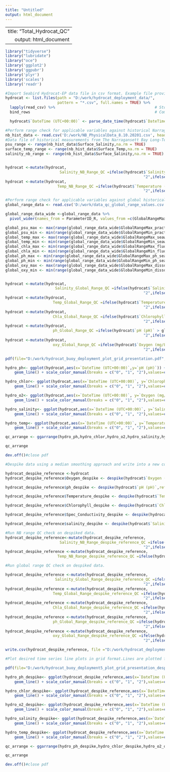 ```yaml
---
title: "Untitled"
output: html_document
---
```


---
  title: "Total_Hydrocat_QC"
output: html_document
---
  
```r
library("tidyverse")
library("lubridate")
library("oce")
library('ggplot2')
library('ggpubr')
library('plyr')
library('scales')
library('readr')
```


```r
#Import Seabird Hydrocat-EP data file in csv format. Example file provided. 
hydrocat <- list.files(path = "D:/work/hydrocat_deployment_data/",     # Identify all csv files in folder
                       pattern = "*.csv", full.names = TRUE) %>% 
  lapply(read_csv) %>%                                            # Store all files in list
  bind_rows                                                       # Combine data sets into one data set 
``` 

```r
  hydrocat$`DateTime (UTC+00:00)` <- parse_date_time(hydrocat$`DateTime (UTC+00:00)`, c("%m/%d/%y %H:%M:%S"))
```

```r
#Perform range check for applicable variables against historical Narragansett Bay data measurement range, flag with QC Flags (1=low, 2=high, 0=good)
nb_hist_data <- read.csv('D:/work/NB_PhysicalData_8.10.20201.csv', header=TRUE, sep=",", na.strings=c(""))
#Data file of historical measurements from The Narragansett Bay Long-Term Plankton Time Series(https://web.uri.edu/gso/research/plankton/data/).
psu_range <- range(nb_hist_data$Surface_Salinity,na.rm = TRUE)
surface_temp_range <- range(nb_hist_data$Surface_Temp,na.rm = TRUE)
salinity_nb_range <- range(nb_hist_data$Surface_Salinity,na.rm = TRUE)


hydrocat <-mutate(hydrocat,
                        Salinity_NB_Range_QC =ifelse(hydrocat$`Salinity (psu)` > max(psu_range),
                                                             "2",ifelse( hydrocat$`Salinity (psu)` < min(psu_range),"1","0")))
hydrocat <-mutate(hydrocat,
                       Temp_NB_Range_QC =ifelse(hydrocat$`Temperature (Celsius)` > max(surface_temp_range),
                                                             "2",ifelse( hydrocat$`Temperature (Celsius)` < min(surface_temp_range),"1","0")))
```

```r
#Perform range check for applicable variables against global historical measurement range, flag with QC Flags (1=low, 2=high, 0=good) 
global_range_data <- read.csv('D:/work/data_qc_global_range_values.csv', header=TRUE, sep=",", na.strings=c(""))

global_range_data_wide <-global_range_data %>% 
  pivot_wider(names_from = ParameterID_R, values_from =c(GlobalRangeMax, GlobalRangeMin))

global_psu_max <- max(range(global_range_data_wide$GlobalRangeMax_practical_salinity))
global_psu_min <- min(range(global_range_data_wide$GlobalRangeMin_practical_salinity))
global_temp_max <- max(range(global_range_data_wide$GlobalRangeMax_seawater_temperature))
global_temp_min <- min(range(global_range_data_wide$GlobalRangeMin_seawater_temperature))
global_chla_max <- min(range(global_range_data_wide$GlobalRangeMax_fluorometric_chlorophyll_a))
global_chla_min <- min(range(global_range_data_wide$GlobalRangeMin_fluorometric_chlorophyll_a))
global_ph_max <- min(range(global_range_data_wide$GlobalRangeMax_ph_seawater))
global_ph_min <- min(range(global_range_data_wide$GlobalRangeMin_ph_seawater))
global_oxy_max <- max(range(global_range_data_wide$GlobalRangeMax_dissolved_oxygen))
global_oxy_min <- min(range(global_range_data_wide$GlobalRangeMin_dissolved_oxygen))


hydrocat <-mutate(hydrocat,
                      Salinity_Global_Range_QC =ifelse(hydrocat$`Salinity (psu)` > global_psu_max,
                                                             "2",ifelse( hydrocat$`Salinity (psu)` < global_psu_min,"1","0")))
hydrocat <-mutate(hydrocat,
                     Temp_Global_Range_QC =ifelse(hydrocat$`Temperature (Celsius)` > global_temp_max,
                                                             "2",ifelse( hydrocat$`Temperature (Celsius)` < global_temp_min,"1","0")))
hydrocat <-mutate(hydrocat,
                     Chla_Global_Range_QC =ifelse(hydrocat$`Chlorophyll (ug/l)` > global_chla_max,
                                                             "2",ifelse( hydrocat$`Chlorophyll (ug/l)` < global_chla_min,"1","0")))
hydrocat <-mutate(hydrocat,
                     ph_Global_Range_QC =ifelse(hydrocat$`pH (pH)` > global_ph_max,
                                                             "2",ifelse( hydrocat$`pH (pH)` < global_ph_min,"1","0")))
hydrocat <-mutate(hydrocat,
                     oxy_Global_Range_QC =ifelse(hydrocat$`Oxygen (mg/L)` > global_oxy_max,
                                                             "2",ifelse( hydrocat$`Oxygen (mg/L)` < global_oxy_min,"1","0")))

```


```r

pdf(file="D:/work/hydrocat_buoy_deployment_plot_grid_presentation.pdf",width=18,height=12,useDingbats=FALSE)#open pdf graphical object to plot as pdf

hydro_ph<- ggplot(hydrocat,aes(x=`DateTime (UTC+00:00)`,y=`pH (pH)`)) +
    geom_line() + scale_color_manual(breaks = c("0", "1", "2"),values=c("#009900", "#009900", "#009900")) + ylab('pH') + xlab('Date')

hydro_chlor<- ggplot(hydrocat,aes(x=`DateTime (UTC+00:00)`, y=`Chlorophyll (ug/l)`, color=Chla_Global_Range_QC)) +
    geom_line() + scale_color_manual(breaks = c("0", "1", "2"),values=c("#009900", "#009900", "#009900")) + ylab('Chlorophyll a (ug/L)') + xlab('Date')

hydro_o2<- ggplot(hydrocat,aes(x=`DateTime (UTC+00:00)`, y=`Oxygen (mg/L)`, color=oxy_Global_Range_QC)) +
    geom_line() + scale_color_manual(breaks = c("0", "1", "2"),values=c("#009900", "#009900", "#009900")) + ylab('Surface Dissolved Oxygen (mg/L)')+ xlab('Date')

hydro_salinity<- ggplot(hydrocat,aes(x=`DateTime (UTC+00:00)`, y=`Salinity (psu)`, color=Salinity_NB_Range_QC)) +
    geom_line() + scale_color_manual(breaks = c("0", "1", "2"),values=c("#009900", "#00CCCC", "#CC0000")) + ylab('Surface Salinity (PSU)') + xlab('Date')

hydro_temp<- ggplot(hydrocat,aes(x=`DateTime (UTC+00:00)`, y=`Temperature (Celsius)`, color=Temp_NB_Range_QC)) +
    geom_line() + scale_color_manual(breaks = c("0", "1", "2"),values=c("#009900", "#00CCCC", "#CC0000")) + ylab('Surface Temperature (C)') + xlab('Date')

qc_arrange <- ggarrange(hydro_ph,hydro_chlor,hydro_o2,hydro_salinity,hydro_temp,nrow = 5)

qc_arrange

dev.off()#close pdf

```

```r
#Despike data using a median smoothing approach and write into a new column. 

hydrocat_despike_reference <-hydrocat
hydrocat_despike_reference$Oxygen_despike <- despike(hydrocat$`Oxygen (mg/L)`,reference = c("median"),n = 2,k = 7,replace = c("reference"))

hydrocat_despike_reference$ph_despike <- despike(hydrocat$`pH (pH)`,reference = c("median"),n = 2,k = 7,replace = c("reference"))

hydrocat_despike_reference$Temperature_despike <- despike(hydrocat$`Temperature (Celsius)`,reference = c("median"),n = 2,k = 7,replace = c("reference"))

hydrocat_despike_reference$Chlorophyll_despike <- despike(hydrocat$`Chlorophyll (ug/l)`,reference = c("median"),n = 2,k = 7,replace = c("reference"))

hydrocat_despike_reference$Spec_Conductivity_despike <- despike(hydrocat$`Spec Conductivity (uS/cm)`,reference = c("median"),n = 2,k = 7,replace = c("reference"))

hydrocat_despike_reference$salinity_despike <- despike(hydrocat$`Salinity (psu)`,reference = c("median"),n = 2,k = 7,replace = c("reference"))

```

```r
#Run NB range QC check on despiked data.
hydrocat_despike_reference<-mutate(hydrocat_despike_reference,
                        Salinity_NB_Range_despike_reference_QC =ifelse(hydrocat_despike_reference$salinity_despike > max(psu_range),
                                                             "2",ifelse( hydrocat_despike_reference$salinity_despike < min(psu_range),"1","0")))
hydrocat_despike_reference <-mutate(hydrocat_despike_reference,
                       Temp_NB_Range_despike_reference_QC =ifelse(hydrocat_despike_reference$Temperature_despike > max(surface_temp_range),"2",ifelse(hydrocat_despike_reference$Temperature_despike < min(surface_temp_range),"1","0")))
```

```r
#Run global range QC check on despiked data.

hydrocat_despike_reference <-mutate(hydrocat_despike_reference,
                      Salinity_Global_Range_despike_reference_QC =ifelse(hydrocat_despike_reference$salinity_despike > global_psu_max,
                                                             "2",ifelse( hydrocat_despike_reference$salinity_despike < global_psu_min,"1","0")))
hydrocat_despike_reference <-mutate(hydrocat_despike_reference,
                     Temp_Global_Range_despike_reference_QC =ifelse(hydrocat_despike_reference$Temperature_despike > global_temp_max,
                                                             "2",ifelse( hydrocat_despike_reference$Temperature_despike < global_temp_min,"1","0")))
hydrocat_despike_reference <-mutate(hydrocat_despike_reference,
                     Chla_Global_Range_despike_reference_QC =ifelse(hydrocat_despike_reference$Chlorophyll_despike > global_chla_max,
                                                             "2",ifelse( hydrocat_despike_reference$Chlorophyll_despike < global_chla_min,"1","0")))
hydrocat_despike_reference <-mutate(hydrocat_despike_reference,
                     ph_Global_Range_despike_reference_QC =ifelse(hydrocat_despike_reference$ph_despike > global_ph_max,
                                                             "2",ifelse( hydrocat_despike_reference$ph_despike < global_ph_min,"1","0")))
hydrocat_despike_reference <-mutate(hydrocat_despike_reference,
                     oxy_Global_Range_despike_reference_QC =ifelse(hydrocat_despike_reference$Oxygen_despike > global_oxy_max,
                                                             "2",ifelse( hydrocat_despike_reference$Oxygen_despike < global_oxy_min,"1","0")))

```

```r
write.csv(hydrocat_despike_reference, file ="D:/work/hydrocat_deployment_complete_reference_qc_despiked.csv")
```

```r
#Plot desired time series line plots in grid format.Lines are plotted for visual inspection, and colored by QC range flags. 

pdf(file="D:/work/hydrocat_buoy_deployment5_plot_grid_presentation_despiked_reference.pdf",width=16,height=12,useDingbats=FALSE)#open pdf graphical object to plot as pdf

hydro_ph_despike<- ggplot(hydrocat_despike_reference,aes(x=`DateTime (UTC+00:00)`,y=ph_despike, color=ph_Global_Range_despike_reference_QC)) + (scale_x_datetime(breaks = date_breaks("1 week"),labels = date_format("%m/%d"))) +
    geom_line() + scale_color_manual(breaks = c("0", "1", "2"),values=c("#009900", "#00CCCC", "#CC0000")) + ylab('pH') + xlab('Date') 

hydro_chlor_despike<- ggplot(hydrocat_despike_reference,aes(x=`DateTime (UTC+00:00)`, y=Chlorophyll_despike, color=Chla_Global_Range_despike_reference_QC)) + (scale_x_datetime(breaks = date_breaks("1 week"),labels = date_format("%m/%d"))) +
    geom_line() + scale_color_manual(breaks = c("0", "1", "2"),values=c("#009900", "#00CCCC", "#CC0000")) + ylab('Chlorophyll a (ug/L)') + xlab('Date')

hydro_o2_despike<- ggplot(hydrocat_despike_reference,aes(x=`DateTime (UTC+00:00)`, y=Oxygen_despike, color=oxy_Global_Range_despike_reference_QC)) + (scale_x_datetime(breaks = date_breaks("1 week"),labels = date_format("%m/%d"))) +
    geom_line() + scale_color_manual(breaks = c("0", "1", "2"),values=c("#009900", "#00CCCC", "#CC0000")) + ylab('Surface Dissolved Oxygen (mg/L)')+ xlab('Date')

hydro_salinity_despike<- ggplot(hydrocat_despike_reference,aes(x=`DateTime (UTC+00:00)`, y=salinity_despike, color=Salinity_NB_Range_despike_reference_QC)) + (scale_x_datetime(breaks = date_breaks("1 week"),labels = date_format("%m/%d"))) +
    geom_line() + scale_color_manual(breaks = c("0", "1", "2"),values=c("#009900", "#00CCCC", "#CC0000")) + ylab('Surface Salinity (PSU)') + xlab('Date')

hydro_temp_despike<- ggplot(hydrocat_despike_reference,aes(x=`DateTime (UTC+00:00)`, y=Temperature_despike, color=Temp_NB_Range_despike_reference_QC)) + (scale_x_datetime(breaks = date_breaks("1 week"),labels = date_format("%m/%d"))) +
    geom_line() + scale_color_manual(breaks = c("0", "1", "2"),values=c("#009900", "#00CCCC", "#CC0000")) + ylab('Surface Temperature (C)') + xlab('Date')

qc_arrange <- ggarrange(hydro_ph_despike,hydro_chlor_despike,hydro_o2_despike,hydro_salinity_despike,hydro_temp_despike,nrow = 5)

qc_arrange

dev.off()#close pdf

```

